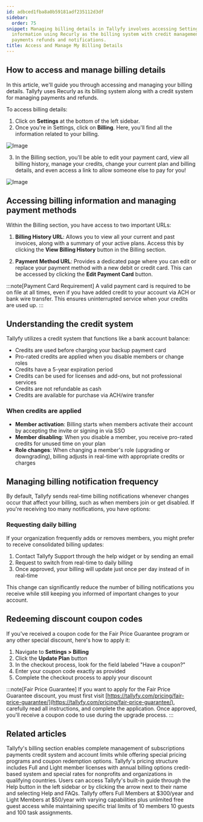 ```yaml
---
id: adbced1fba8a0b59181adf235112d3df
sidebar:
  order: 75
snippet: Managing billing details in Tallyfy involves accessing Settings to view payment
  information using Recurly as the billing system with credit management options for
  payments refunds and notifications.
title: Access and Manage My Billing Details
---
```


## How to access and manage billing details

In this article, we'll guide you through accessing and managing your billing details. Tallyfy uses Recurly as its billing system along with a credit system for managing payments and refunds.

To access billing details:

1. Click on **Settings** at the bottom of the left sidebar.
2. Once you're in Settings, click on **Billing**. Here, you'll find all the information related to your billing.

![Image](https://screenshots.tallyfy.com/tallyfy%2Fpro%2Fdesktop-light-click-billing-settings.png)

3. In the Billing section, you'll be able to edit your payment card, view all billing history, manage your credits, change your current plan and billing details, and even access a link to allow someone else to pay for you!

![Image](https://screenshots.tallyfy.com/tallyfy%2Fpro%2Fdesktop-light-show-billing-info.png)

## Accessing billing information and managing payment methods

Within the Billing section, you have access to two important URLs:

1. **Billing History URL**: Allows you to view all your current and past invoices, along with a summary of your active plans. Access this by clicking the **View Billing History** button in the Billing section.

2. **Payment Method URL**: Provides a dedicated page where you can edit or replace your payment method with a new debit or credit card. This can be accessed by clicking the **Edit Payment Card** button.

:::note[Payment Card Requirement]
A valid payment card is required to be on file at all times, even if you have added credit to your account via ACH or bank wire transfer. This ensures uninterrupted service when your credits are used up.
:::

## Understanding the credit system

Tallyfy utilizes a credit system that functions like a bank account balance:

- Credits are used before charging your backup payment card
- Pro-rated credits are applied when you disable members or change roles
- Credits have a 5-year expiration period
- Credits can be used for licenses and add-ons, but not professional services
- Credits are not refundable as cash
- Credits are available for purchase via ACH/wire transfer

### When credits are applied

- **Member activation**: Billing starts when members activate their account by accepting the invite or signing in via SSO
- **Member disabling**: When you disable a member, you receive pro-rated credits for unused time on your plan
- **Role changes**: When changing a member's role (upgrading or downgrading), billing adjusts in real-time with appropriate credits or charges

## Managing billing notification frequency

By default, Tallyfy sends real-time billing notifications whenever changes occur that affect your billing, such as when members join or get disabled. If you're receiving too many notifications, you have options:

### Requesting daily billing

If your organization frequently adds or removes members, you might prefer to receive consolidated billing updates:

1. Contact Tallyfy Support through the help widget or by sending an email
2. Request to switch from real-time to daily billing
3. Once approved, your billing will update just once per day instead of in real-time

This change can significantly reduce the number of billing notifications you receive while still keeping you informed of important changes to your account.

## Redeeming discount coupon codes

If you've received a coupon code for the Fair Price Guarantee program or any other special discount, here's how to apply it:

1. Navigate to **Settings > Billing**
2. Click the **Update Plan** button
3. In the checkout process, look for the field labeled "Have a coupon?"
4. Enter your coupon code exactly as provided
5. Complete the checkout process to apply your discount

:::note[Fair Price Guarantee]
If you want to apply for the Fair Price Guarantee discount, you must first visit [https://tallyfy.com/pricing/fair-price-guarantee/](https://tallyfy.com/pricing/fair-price-guarantee/), carefully read all instructions, and complete the application. Once approved, you'll receive a coupon code to use during the upgrade process.
:::


## Related articles
<CardGrid>
<LinkTitleCard header="<b>Settings > Billing</b>" href="/products/pro/settings/billing/" > Tallyfy's billing section enables complete management of subscriptions payments credit system and account limits while offering special pricing programs and coupon redemption options. </LinkTitleCard>
<LinkTitleCard header="<b>Pro > Pricing</b>" href="/products/pro/pricing/" > Tallyfy's pricing structure includes Full and Light member licenses with annual billing options credit-based system and special rates for nonprofits and organizations in qualifying countries. </LinkTitleCard>
<LinkTitleCard header="<b>Support > In-app user guide</b>" href="/products/pro/miscellaneous/support/how-to-access-the-tallyfy-user-guide/" > Users can access Tallyfy's built-in guide through the Help button in the left sidebar or by clicking the arrow next to their name and selecting Help and FAQs. </LinkTitleCard>
<LinkTitleCard header="<b>Billing > Tallyfy's Account and Member Limits</b>" href="/products/pro/settings/billing/what-are-tallyfys-account-and-member-limits/" > Tallyfy offers Full Members at $300/year and Light Members at $50/year with varying capabilities plus unlimited free guest access while maintaining specific trial limits of 10 members 10 guests and 100 task assignments. </LinkTitleCard>
</CardGrid>